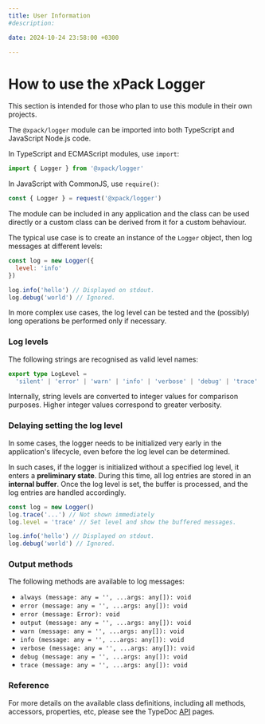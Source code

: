 ```yaml
---
title: User Information
#description:

date: 2024-10-24 23:58:00 +0300

---
```


# How to use the xPack Logger

This section is intended for those who plan to use this module in their
own projects.

The `@xpack/logger` module can be imported into both TypeScript
and JavaScript Node.js code.

In TypeScript and ECMAScript modules, use `import`:

```typescript
import { Logger } from '@xpack/logger'
```

In JavaScript with CommonJS, use `require()`:

```javascript
const { Logger } = request('@xpack/logger')
```

The module can be included in any application and the class can be used
directly or a custom class can be derived from it for a custom behaviour.

The typical use case is to create an instance of the `Logger` object,
then log messages at different levels:

```javascript
const log = new Logger({
  level: 'info'
})

log.info('hello') // Displayed on stdout.
log.debug('world') // Ignored.
```

In more complex use cases, the log level can be tested and the (possibly)
long operations be performed only if necessary.

### Log levels

The following strings are recognised as valid level names:

```typescript
export type LogLevel =
  'silent' | 'error' | 'warn' | 'info' | 'verbose' | 'debug' | 'trace' | 'all'
```

Internally, string levels are converted to integer values for comparison
purposes. Higher integer values correspond to greater verbosity.

### Delaying setting the log level

In some cases, the logger needs to be initialized very early in the
application's lifecycle, even before the log level can be determined.

In such cases, if the logger is initialized without a specified log level,
it enters a **preliminary state**. During this time, all log entries are
stored in an **internal buffer**. Once the log level is set, the buffer
is processed, and the log entries are handled accordingly.

```javascript
const log = new Logger()
log.trace('...') // Not shown immediately
log.level = 'trace' // Set level and show the buffered messages.

log.info('hello') // Displayed on stdout.
log.debug('world') // Ignored.
```

### Output methods

The following methods are available to log messages:

- `always (message: any = '', ...args: any[]): void`
- `error (message: any = '', ...args: any[]): void`
- `error (message: Error): void`
- `output (message: any = '', ...args: any[]): void`
- `warn (message: any = '', ...args: any[]): void`
- `info (message: any = '', ...args: any[]): void`
- `verbose (message: any = '', ...args: any[]): void`
- `debug (message: any = '', ...args: any[]): void`
- `trace (message: any = '', ...args: any[]): void`

### Reference

For more details on the available class definitions, including all methods,
accessors, properties, etc,
please see the TypeDoc
[API](/docs/api/) pages.

